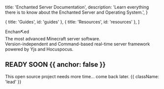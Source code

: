 
  title: 'Enchanted Server Documentation',
  description:
    'Learn everything there is to know about the Enchanted Server and Operating System.',
}

  { title: 'Guides', id: 'guides' },
  { title: 'Resources', id: 'resources' },
]

<HeroPattern />

<div className="text-6xl dark:text-white/90 text-black/90 font-black uppercase mb-4">Enchan<span className="pr-6 text-fuchsia-500">⛏</span>ed</div>

<div className="text-2xl">The most advanced Minecraft server software. </div>
<div className="text-2xl">Version-independent and Command-based real-time server framework powered by Yjs and Hocuspocus.</div>



## READY SOON {{ anchor: false }}

This open source project needs more time... come back later. {{ className: 'lead' }}


